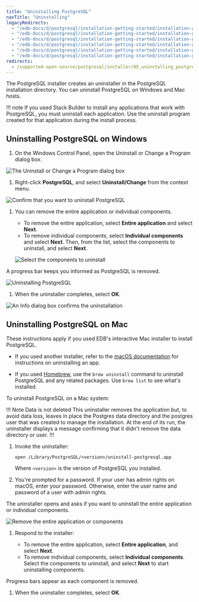 ```yaml
---
title: "Uninstalling PostgreSQL"
navTitle: "Uninstalling"
legacyRedirects:
  - "/edb-docs/d/postgresql/installation-getting-started/installation-guide/13.0/uninstalling_postgresql.html"
  - "/edb-docs/d/postgresql/installation-getting-started/installation-guide-installers/11/PostgreSQL_Installation_Guide.1.10.html"
  - "/edb-docs/d/postgresql/installation-getting-started/installation-guide-installers/12/uninstalling_postgresql.html"
  - "/edb-docs/d/postgresql/installation-getting-started/installation-guide-installers/9.5/PostgreSQL_Installation_Guide.1.15.html"
  - "/edb-docs/d/postgresql/installation-getting-started/installation-guide-installers/9.6/PostgreSQL_Installation_Guide.1.14.html"
  - "/edb-docs/d/postgresql/installation-getting-started/installation-guide-installers/10/PostgreSQL_Installation_Guide.1.18.html"
redirects:
  - /supported-open-source/postgresql/installer/05_uninstalling_postgresql/
---
```


The PostgreSQL installer creates an uninstaller in the PostgreSQL installation directory. You can uninstall PostgreSQL on Windows and Mac hosts.

!!! note
    If you used Stack Builder to install any applications that work with PostgreSQL, you must uninstall each application. Use the uninstall program created for that application during the install process.

## Uninstalling PostgreSQL on Windows

1.  On the Windows Control Panel, open the Uninstall or Change a Program dialog box. 

![The Uninstall or Change a Program dialog box](/installing/images/change_program.png)

1. Right-click **PostgreSQL**, and select **Uninstall/Change** from the context menu.

![Confirm that you want to uninstall PostgreSQL](/installing/images/uninstalling_postgreSQL_comfirmation.png)

1.  You can remove the entire application or individual components.

    - To remove the entire application, select **Entire application** and select **Next**.
    - To remove individual components, select **Individual components** and select **Next**. Then, from the list, select the components to uninstall, and select **Next**.
    
    ![Select the components to uninstall](/installing/images/select_the_components_to_uninstall.png)

  A progress bar keeps you informed as PostgreSQL is removed.
  
  ![Uninstalling PostgreSQL](/installing/images/uninstalling_postgreSQL.png)

1.  When the uninstaller completes, select **OK**.

![An Info dialog box confirms the uninstallation](/installing/images/uninstallationcomplete.png)

## Uninstalling PostgreSQL on Mac

These instructions apply if you used EDB's interactive Mac installer to install PostgreSQL. 

-  If you used another installer, refer to the [macOS documentation](https://support.apple.com/guide/mac-help/install-and-uninstall-other-apps-mh35835/mac) for instructions on uninstalling an app. 

-  If you used [Homebrew](https://brew.sh/), use the `brew uninstall` command to uninstall PostgreSQL and any related packages. Use `brew list` to see what's installed.

To uninstall PostgreSQL on a Mac system:

!!! Note Data is not deleted
This uninstaller removes the application but, to avoid data loss,
leaves in place the Postgres data directory and the postgres user that was
created to manage the installation. At the end of its run, the uninstaller 
displays a message confirming that it didn't remove the data directory or user.
!!!

1.  Invoke the uninstaller:

    ```
    open /Library/PostgreSQL/<version>/uninstall-postgresql.app
    ```

    Where `<version>` is the version of PostgreSQL you installed.

1.  You're prompted for a password. If your user has admin rights on macOS, enter your password. Otherwise, enter the user name and password of a user with admin rights. 

  The uninstaller opens and asks if you want to uninstall the entire application or individual components. 
  
  ![Remove the entire application or components](/installing/images/remove_the_entire_application_or_components.png)

1.  Respond to the installer:

    -  To remove the entire application, select **Entire application**, and select **Next**.
    -  To remove individual components, select **Individual components**. Select the components to uninstall, and select **Next** to start uninstalling components.

  Progress bars appear as each component is removed. 

1.  When the uninstaller completes, select **OK**.
